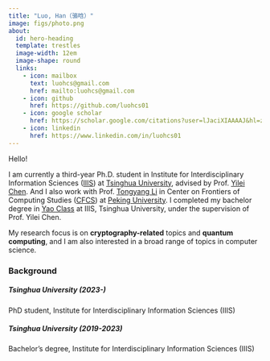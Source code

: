 ```yaml
---
title: "Luo, Han（骆晗）"
image: figs/photo.png
about:
  id: hero-heading
  template: trestles
  image-width: 12em
  image-shape: round
  links:
    - icon: mailbox
      text: luohcs@gmail.com
      href: mailto:luohcs@gmail.com
    - icon: github
      href: https://github.com/luohcs01
    - icon: google scholar
      href: https://scholar.google.com/citations?user=lJaciXIAAAAJ&hl=zh-CN&oi=sra
    - icon: linkedin
      href: https://www.linkedin.com/in/luohcs01
---
```


::: {#hero-heading}

Hello! 

I am currently a third-year Ph.D. student in Institute for Interdisciplinary Information Sciences ([IIIS](https://iiis.tsinghua.edu.cn/en/)) at [Tsinghua University](https://www.tsinghua.edu.cn/en/), advised by Prof. [Yilei Chen](http://www.chenyilei.net/). And I also work with Prof. [Tongyang Li](https://www.tongyangli.com/) in Center on Frontiers of Computing Studies ([CFCS](https://cfcs.pku.edu.cn/english/)) at [Peking University](https://english.pku.edu.cn/). I completed my bachelor degree in [Yao Class](https://iiis.tsinghua.edu.cn/en/Yao_Class/About_Yao_Class.htm) at IIIS, Tsinghua University, under the supervision of Prof. Yilei Chen.

My research focus is on **cryptography-related** topics and **quantum computing**, and I am also interested in a broad range of topics in computer science.

### Background

##### Tsinghua University (2023-)

PhD student, Institute for Interdisciplinary Information Sciences (IIIS)

##### Tsinghua University (2019-2023)

Bachelor's degree, Institute for Interdisciplinary Information Sciences (IIIS)

:::
